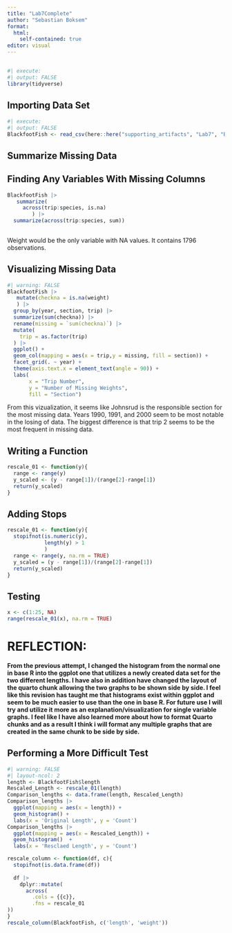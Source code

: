 ```yaml
---
title: "Lab7Complete"
author: "Sebastian Boksem"
format:
  html:
    self-contained: true
editor: visual
---
```


## 

```r
#| execute:
#| output: FALSE
library(tidyverse)
```

## Importing Data Set

```r
#| execute:
#| output: FALSE
BlackfootFish <- read_csv(here::here("supporting_artifacts", "Lab7", "BlackfootFish.csv"))

```

## Summarize Missing Data

## Finding Any Variables With Missing Columns

```r
BlackfootFish |>
   summarize(
     across(trip:species, is.na)
        ) |>
  summarize(across(trip:species, sum))
 
```

Weight would be the only variable with NA values. It contains 1796 observations.

## Visualizing Missing Data

```r
#| warning: FALSE
BlackfootFish |>
   mutate(checkna = is.na(weight)
   ) |>
  group_by(year, section, trip) |>
  summarize(sum(checkna)) |>
  rename(missing = `sum(checkna)`) |>
  mutate(
    trip = as.factor(trip)
  ) |>
  ggplot() +
  geom_col(mapping = aes(x = trip,y = missing, fill = section)) +
  facet_grid(. ~ year) +
  theme(axis.text.x = element_text(angle = 90)) +
  labs(
       x = "Trip Number",
       y = "Number of Missing Weights",
       fill = "Section")

```

From this vizualization, it seems like Johnsrud is the responsible section for the most missing data. Years 1990, 1991, and 2000 seem to be most notable in the losing of data. The biggest difference is that trip 2 seems to be the most frequent in missing data.

## Writing a Function

```r
rescale_01 <- function(y){
  range <- range(y)
  y_scaled <- (y - range[1])/(range[2]-range[1])
  return(y_scaled)
}
```

## Adding Stops

```r
rescale_01 <- function(y){
  stopifnot(is.numeric(y),
            length(y) > 1
            )
  range <- range(y, na.rm = TRUE)
  y_scaled = (y - range[1])/(range[2]-range[1])
  return(y_scaled)
}
```

## Testing

```r
x <- c(1:25, NA)
range(rescale_01(x), na.rm = TRUE)

```

# **REFLECTION:**

**From the previous attempt, I changed the histogram from the normal one in base R into the ggplot one that utilizes a newly created data set for the two different lengths. I have also in addition have changed the layout of the quarto chunk allowing the two graphs to be shown side by side. I feel like this revision has taught me that histograms exist within ggplot and seem to be much easier to use than the one in base R. For future use I will try and utilize it more as an explanation/visualization for single variable graphs. I feel like I have also learned more about how to format Quarto chunks and as a result I think i will format any multiple graphs that are created in the same chunk to be side by side.**

## Performing a More Difficult Test

```r
#| warning: FALSE
#| layout-ncol: 2
length <- BlackfootFish$length
Rescaled_Length <- rescale_01(length)
Comparison_lengths <- data.frame(length, Rescaled_Length)
Comparison_lengths |>
  ggplot(mapping = aes(x = length)) +
  geom_histogram() + 
  labs(x = 'Original Length', y = 'Count')
Comparison_lengths |>
  ggplot(mapping = aes(x = Rescaled_Length)) +
  geom_histogram()  + 
  labs(x = 'Resclaed Length', y = 'Count')
```

```r
rescale_column <- function(df, c){
  stopifnot(is.data.frame(df))
           
  df |>
    dplyr::mutate(
      across(
        .cols = {{c}},
        .fns = rescale_01
))
}
rescale_column(BlackfootFish, c('length', 'weight'))
```
